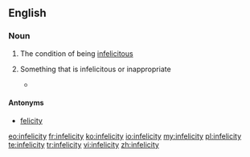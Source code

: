 ==English==

===Noun===
{{en-noun|infelicities|-}}

# {{context|uncountable|lang=en}} The condition of being [[infelicitous]]
# {{context|countable|lang=en}} Something that is infelicitous or inappropriate
#*{{quote-journal|2007|date=October 24|Jeffrey Alan Barrett|Approximate Truth and Descriptive Nesting|Erkenntnis|url=|doi=10.1007/s10670-007-9086-6|volume=68|issue=2|pages=
|passage=Returning to our own epistemic situation, we do not know the sense in which quantum mechanics and relativity will be taken to be approximately true after their descriptive '''infelicities''' are addressed. }}

====Antonyms====
* {{sense|condition}} [[felicity]]

[[eo:infelicity]]
[[fr:infelicity]]
[[ko:infelicity]]
[[io:infelicity]]
[[my:infelicity]]
[[pl:infelicity]]
[[te:infelicity]]
[[tr:infelicity]]
[[vi:infelicity]]
[[zh:infelicity]]
